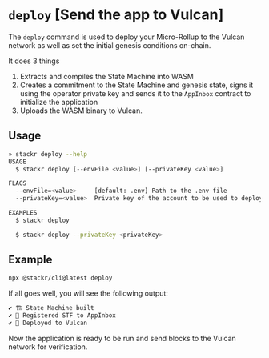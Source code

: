 # `deploy` [Send the app to Vulcan]

The `deploy` command is used to deploy your Micro-Rollup to the Vulcan network as well as set the initial genesis conditions on-chain.

It does 3 things

1. Extracts and compiles the State Machine into WASM
2. Creates a commitment to the State Machine and genesis state, signs it using the operator private key and sends it to the `AppInbox` contract to initialize the application
3. Uploads the WASM binary to Vulcan.

## Usage

```bash
» stackr deploy --help
USAGE
  $ stackr deploy [--envFile <value>] [--privateKey <value>]

FLAGS
  --envFile=<value>     [default: .env] Path to the .env file
  --privateKey=<value>  Private key of the account to be used to deploy the contract

EXAMPLES
  $ stackr deploy

  $ stackr deploy --privateKey <privateKey>
```

## Example

```bash
npx @stackr/cli@latest deploy
```

If all goes well, you will see the following output:

```bash
✔ 🏗️ State Machine built
✔ 📝 Registered STF to AppInbox
✔ 🖖 Deployed to Vulcan
```

Now the application is ready to be run and send blocks to the Vulcan network for verification.
